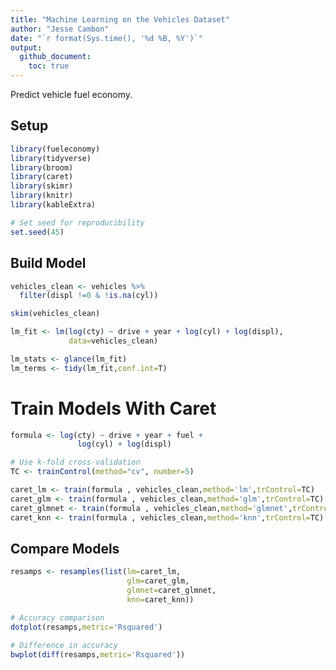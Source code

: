```yaml
---
title: "Machine Learning on the Vehicles Dataset"
author: "Jesse Cambon"
date: "`r format(Sys.time(), '%d %B, %Y')`"
output:
  github_document:
    toc: true
---
```


Predict vehicle fuel economy.


## Setup

```r
library(fueleconomy)
library(tidyverse)
library(broom)
library(caret)
library(skimr)
library(knitr)
library(kableExtra)

# Set seed for reproducibility
set.seed(45)
```



## Build Model

```r

vehicles_clean <- vehicles %>%
  filter(displ !=0 & !is.na(cyl))

skim(vehicles_clean)

lm_fit <- lm(log(cty) ~ drive + year + log(cyl) + log(displ),
             data=vehicles_clean)

lm_stats <- glance(lm_fit)
lm_terms <- tidy(lm_fit,conf.int=T)

```

# Train Models With Caret

```r
formula <- log(cty) ~ drive + year + fuel +
               log(cyl) + log(displ)

# Use k-fold cross-validation
TC <- trainControl(method="cv", number=5)

caret_lm <- train(formula , vehicles_clean,method='lm',trControl=TC)
caret_glm <- train(formula , vehicles_clean,method='glm',trControl=TC)
caret_glmnet <- train(formula , vehicles_clean,method='glmnet',trControl=TC,tuneLength=5)
caret_knn <- train(formula , vehicles_clean,method='knn',trControl=TC)

```



## Compare Models

```r
resamps <- resamples(list(lm=caret_lm,
                          glm=caret_glm,
                          glmnet=caret_glmnet,
                          knn=caret_knn))

# Accuracy comparison
dotplot(resamps,metric='Rsquared')

# Difference in accuracy
bwplot(diff(resamps,metric='Rsquared'))
```
